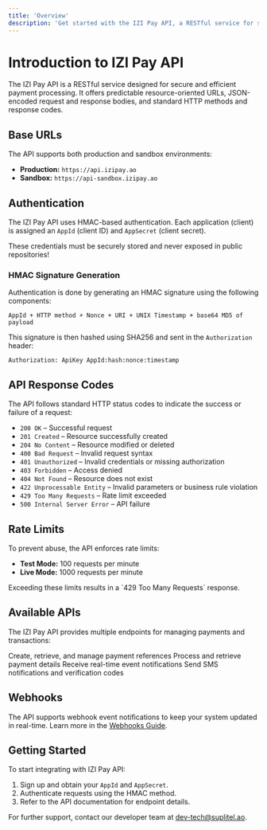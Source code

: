 ```yaml
---
title: 'Overview'
description: 'Get started with the IZI Pay API, a RESTful service for seamless payment processing.'
---
```


# Introduction to IZI Pay API

The IZI Pay API is a RESTful service designed for secure and efficient payment processing. It offers predictable resource-oriented URLs, JSON-encoded request and response bodies, and standard HTTP methods and response codes.

## Base URLs

The API supports both production and sandbox environments:

- **Production:** `https://api.izipay.ao`
- **Sandbox:** `https://api-sandbox.izipay.ao`

## Authentication

The IZI Pay API uses HMAC-based authentication. Each application (client) is assigned an `AppId` (client ID) and `AppSecret` (client secret).

<Warning>
    These credentials must be securely stored and never exposed in public repositories!
</Warning>

### HMAC Signature Generation

Authentication is done by generating an HMAC signature using the following components:

```plaintext
AppId + HTTP method + Nonce + URI + UNIX Timestamp + base64 MD5 of payload
```

This signature is then hashed using SHA256 and sent in the `Authorization` header:

```plaintext
Authorization: ApiKey AppId:hash:nonce:timestamp
```

## API Response Codes

The API follows standard HTTP status codes to indicate the success or failure of a request:

- `200 OK` – Successful request
- `201 Created` – Resource successfully created
- `204 No Content` – Resource modified or deleted
- `400 Bad Request` – Invalid request syntax
- `401 Unauthorized` – Invalid credentials or missing authorization
- `403 Forbidden` – Access denied
- `404 Not Found` – Resource does not exist
- `422 Unprocessable Entity` – Invalid parameters or business rule violation
- `429 Too Many Requests` – Rate limit exceeded
- `500 Internal Server Error` – API failure

## Rate Limits

To prevent abuse, the API enforces rate limits:

- **Test Mode:** 100 requests per minute
- **Live Mode:** 1000 requests per minute

<Warning>
    Exceeding these limits results in a `429 Too Many Requests` response.
</Warning>

## Available APIs

The IZI Pay API provides multiple endpoints for managing payments and transactions:

<CardGroup cols={2}>
    <Card title="References API" icon="link" href="/api-reference/references">
        Create, retrieve, and manage payment references
    </Card>
    <Card title="Payments API" icon="credit-card" href="/api-reference/payments">
        Process and retrieve payment details
    </Card>
    <Card title="Callbacks/Webhooks API" icon="bell" href="/api-reference/webhooks">
        Receive real-time event notifications
    </Card>
    <Card title="SMS API" icon="message" href="/api-reference/sms">
        Send SMS notifications and verification codes
    </Card>
</CardGroup>

## Webhooks

The API supports webhook event notifications to keep your system updated in real-time. Learn more in the [Webhooks Guide](/webhooks/overview).

## Getting Started

To start integrating with IZI Pay API:

1. Sign up and obtain your `AppId` and `AppSecret`.
2. Authenticate requests using the HMAC method.
3. Refer to the API documentation for endpoint details.

For further support, contact our developer team at [dev-tech@suplitel.ao](mailto:dev-tech@suplitel.ao).
